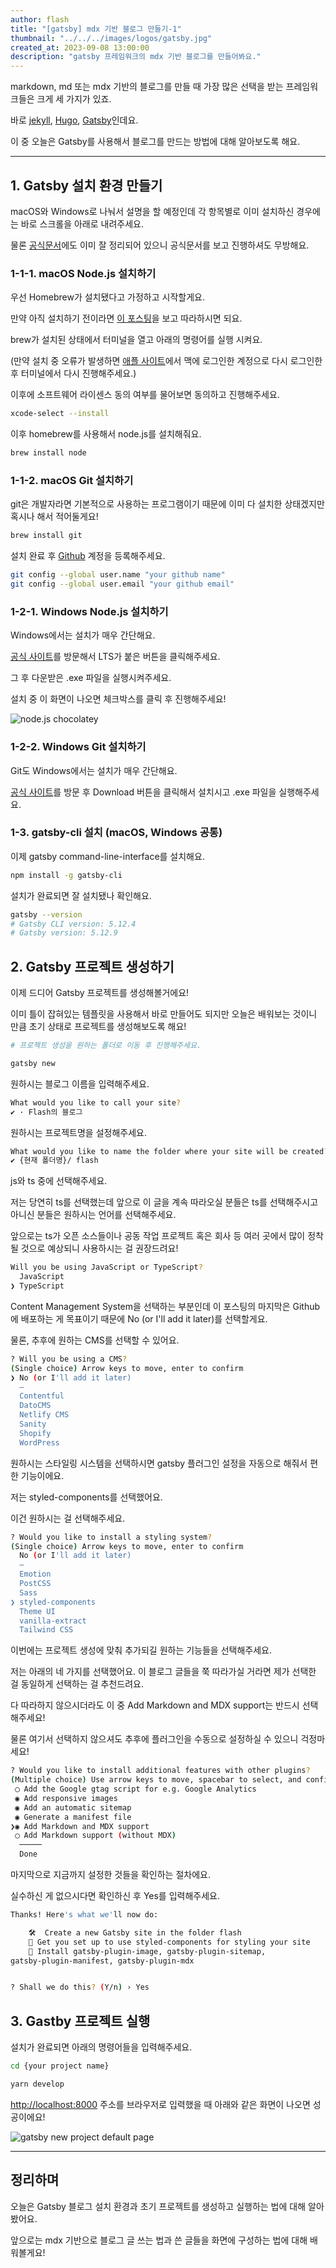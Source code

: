 ```yaml
---
author: flash
title: "[gatsby] mdx 기반 블로그 만들기-1"
thumbnail: "../../../images/logos/gatsby.jpg"
created_at: 2023-09-08 13:00:00
description: "gatsby 프레임워크의 mdx 기반 블로그를 만들어봐요."
---
```


markdown, md 또는 mdx 기반의 블로그를 만들 때 가장 많은 선택을 받는 프레임워크들은 크게 세 가지가 있죠.

바로 [jekyll](https://jekyllrb-ko.github.io/), [Hugo](https://gohugo.io/), [Gatsby](https://www.gatsbyjs.com/)인데요.

이 중 오늘은 Gatsby를 사용해서 블로그를 만드는 방법에 대해 알아보도록 해요.

---

## 1. Gatsby 설치 환경 만들기

macOS와 Windows로 나눠서 설명을 할 예정인데 각 항목별로 이미 설치하신 경우에는 바로 스크롤을 아래로 내려주세요.

물론 [공식문서](https://www.gatsbyjs.com/docs/tutorial/getting-started/part-0/#installation-guide)에도 이미 잘 정리되어 있으니 공식문서를 보고 진행하셔도 무방해요.

### 1-1-1. macOS Node.js 설치하기

우선 Homebrew가 설치됐다고 가정하고 시작할게요.

만약 아직 설치하기 전이라면 [이 포스팅](/posts/2023/09/install-homebrew)을 보고 따라하시면 되요.

brew가 설치된 상태에서 터미널을 열고 아래의 명령어를 실행 시켜요.

(만약 설치 중 오류가 발생하면 [애플 사이트](https://developer.apple.com/download/more/)에서 맥에 로그인한 계정으로 다시 로그인한 후 터미널에서 다시 진행해주세요.)

이후에 소프트웨어 라이센스 동의 여부를 물어보면 동의하고 진행해주세요.

```bash
xcode-select --install
```

이후 homebrew를 사용해서 node.js를 설치해줘요.

```bash
brew install node
```

### 1-1-2. macOS Git 설치하기

git은 개발자라면 기본적으로 사용하는 프로그램이기 때문에 이미 다 설치한 상태겠지만 혹시나 해서 적어둘게요!

```bash
brew install git
```

설치 완료 후 [Github](https://github.com/) 계정을 등록해주세요.

```bash
git config --global user.name "your github name"
git config --global user.email "your github email"
```

### 1-2-1. Windows Node.js 설치하기

Windows에서는 설치가 매우 간단해요.

[공식 사이트](https://nodejs.org/en)를 방문해서 LTS가 붙은 버튼을 클릭해주세요.

그 후 다운받은 .exe 파일을 실행시켜주세요.

설치 중 이 화면이 나오면 체크박스를 클릭 후 진행해주세요!

![node.js chocolatey](../../../images/2023/09/gatsby-mdx-blog-1-1.webp)

### 1-2-2. Windows Git 설치하기

Git도 Windows에서는 설치가 매우 간단해요.

[공식 사이트](https://gitforwindows.org/)를 방문 후 Download 버튼을 클릭해서 설치시고 .exe 파일을 실행해주세요.

### 1-3. gatsby-cli 설치 (macOS, Windows 공통)

이제 gatsby command-line-interface를 설치해요.

```bash
npm install -g gatsby-cli
```

설치가 완료되면 잘 설치됐나 확인해요.

```bash
gatsby --version
# Gatsby CLI version: 5.12.4
# Gatsby version: 5.12.9
```

## 2. Gatsby 프로젝트 생성하기

이제 드디어 Gatsby 프로젝트를 생성해볼거에요!

이미 틀이 잡혀있는 템플릿을 사용해서 바로 만들어도 되지만 오늘은 배워보는 것이니 만큼 초기 상태로 프로젝트를 생성해보도록 해요!

```bash
# 프로젝트 생성을 원하는 폴더로 이동 후 진행해주세요.

gatsby new
```

원하시는 블로그 이름을 입력해주세요.

```bash
What would you like to call your site?
✔ · Flash의 블로그
```

원하시는 프로젝트명을 설정해주세요.

```bash
What would you like to name the folder where your site will be created?
✔ {현재 폴더명}/ flash
```

js와 ts 중에 선택해주세요.

저는 당연히 ts를 선택했는데 앞으로 이 글을 계속 따라오실 분들은 ts를 선택해주시고 아니신 분들은 원하시는 언어를 선택해주세요.

앞으로는 ts가 오픈 소스들이나 공동 작업 프로젝트 혹은 회사 등 여러 곳에서 많이 정착될 것으로 예상되니 사용하시는 걸 권장드려요!

```bash
Will you be using JavaScript or TypeScript?
  JavaScript
❯ TypeScript
```

Content Management System을 선택하는 부분인데 이 포스팅의 마지막은 Github에 배포하는 게 목표이기 때문에  No (or I'll add it later)를 선택할게요.

물론, 추후에 원하는 CMS를 선택할 수 있어요.

```bash
? Will you be using a CMS?
(Single choice) Arrow keys to move, enter to confirm
❯ No (or I'll add it later)
  –
  Contentful
  DatoCMS
  Netlify CMS
  Sanity
  Shopify
  WordPress
```

원하시는 스타일링 시스템을 선택하시면 gatsby 플러그인 설정을 자동으로 해줘서 편한 기능이에요.

저는 styled-components를 선택했어요. 

이건 원하시는 걸 선택해주세요.

```bash
? Would you like to install a styling system?
(Single choice) Arrow keys to move, enter to confirm
  No (or I'll add it later)
  –
  Emotion
  PostCSS
  Sass
❯ styled-components
  Theme UI
  vanilla-extract
  Tailwind CSS
```

이번에는 프로젝트 생성에 맞춰 추가되길 원하는 기능들을 선택해주세요.

저는 아래의 네 가지를 선택했어요. 이 블로그 글들을 쭉 따라가실 거라면 제가 선택한 걸 동일하게 선택하는 걸 추천드려요.

다 따라하지 않으시더라도 이 중 Add Markdown and MDX support는 반드시 선택해주세요!

물론 여기서 선택하지 않으셔도 추후에 플러그인을 수동으로 설정하실 수 있으니 걱정마세요!

```bash
? Would you like to install additional features with other plugins?
(Multiple choice) Use arrow keys to move, spacebar to select, and confirm with an enter on "Done"
 ◯ Add the Google gtag script for e.g. Google Analytics
 ◉ Add responsive images
 ◉ Add an automatic sitemap
 ◉ Generate a manifest file
❯◉ Add Markdown and MDX support
 ◯ Add Markdown support (without MDX)
  ─────
  Done
```

마지막으로 지금까지 설정한 것들을 확인하는 절차에요.

실수하신 게 없으시다면 확인하신 후 Yes를 입력해주세요.

```bash
Thanks! Here's what we'll now do:

    🛠  Create a new Gatsby site in the folder flash
    🎨 Get you set up to use styled-components for styling your site
    🔌 Install gatsby-plugin-image, gatsby-plugin-sitemap,
gatsby-plugin-manifest, gatsby-plugin-mdx


? Shall we do this? (Y/n) › Yes
```

## 3. Gastby 프로젝트 실행

설치가 완료되면 아래의 명령어들을 입력해주세요.

```bash
cd {your project name}

yarn develop
```

[http://localhost:8000](http://localhost:8000) 주소를 브라우저로 입력했을 때 아래와 같은 화면이 나오면 성공이에요!

![gatsby new project default page](../../../images/2023/09/gatsby-mdx-blog-1-2.webp)

---

## 정리하며

오늘은 Gatsby 블로그 설치 환경과 초기 프로젝트를 생성하고 실행하는 법에 대해 알아봤어요.

앞으로는 mdx 기반으로 블로그 글 쓰는 법과 쓴 글들을 화면에 구성하는 법에 대해 배워볼게요!